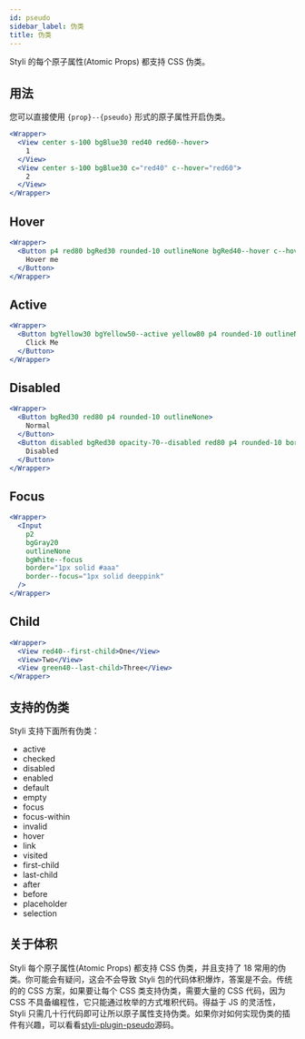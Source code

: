 ```yaml
---
id: pseudo
sidebar_label: 伪类
title: 伪类
---
```


Styli 的每个原子属性(Atomic Props) 都支持 CSS 伪类。

## 用法

您可以直接使用 `{prop}--{pseudo}` 形式的原子属性开启伪类。

```jsx live
<Wrapper>
  <View center s-100 bgBlue30 red40 red60--hover>
    1
  </View>
  <View center s-100 bgBlue30 c="red40" c--hover="red60">
    2
  </View>
</Wrapper>
```

## Hover

```jsx live
<Wrapper>
  <Button p4 red80 bgRed30 rounded-10 outlineNone bgRed40--hover c--hover="yellow">
    Hover me
  </Button>
</Wrapper>
```

## Active

```jsx live
<Wrapper>
  <Button bgYellow30 bgYellow50--active yellow80 p4 rounded-10 outlineNone>
    Click Me
  </Button>
</Wrapper>
```

## Disabled

```jsx live
<Wrapper>
  <Button bgRed30 red80 p4 rounded-10 outlineNone>
    Normal
  </Button>
  <Button disabled bgRed30 opacity-70--disabled red80 p4 rounded-10 border="none">
    Disabled
  </Button>
</Wrapper>
```

## Focus

```jsx live
<Wrapper>
  <Input
    p2
    bgGray20
    outlineNone
    bgWhite--focus
    border="1px solid #aaa"
    border--focus="1px solid deeppink"
  />
</Wrapper>
```

## Child

```jsx live
<Wrapper>
  <View red40--first-child>One</View>
  <View>Two</View>
  <View green40--last-child>Three</View>
</Wrapper>
```

## 支持的伪类

Styli 支持下面所有伪类：

- active
- checked
- disabled
- enabled
- default
- empty
- focus
- focus-within
- invalid
- hover
- link
- visited
- first-child
- last-child
- after
- before
- placeholder
- selection

## 关于体积

Styli 每个原子属性(Atomic Props) 都支持 CSS 伪类，并且支持了 18 常用的伪类。你可能会有疑问，这会不会导致 Styli 包的代码体积爆炸，答案是不会。传统的的 CSS 方案，如果要让每个 CSS 类支持伪类，需要大量的 CSS 代码，因为 CSS 不具备编程性，它只能通过枚举的方式堆积代码。得益于 JS 的灵活性，Styli 只需几十行代码即可让所以原子属性支持伪类。如果你对如何实现伪类的插件有兴趣，可以看看[styli-plugin-pseudo](https://github.com/forsigner/styli/blob/master/packages/styli-plugin-pseudo/src/index.ts)源码。
